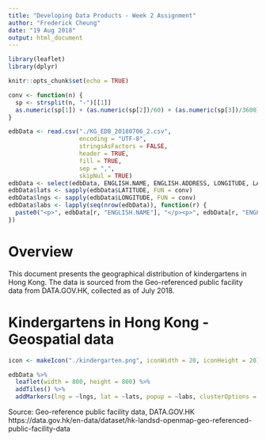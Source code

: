 ```yaml
---
title: "Developing Data Products - Week 2 Assignment"
author: "Frederick Cheung"
date: "19 Aug 2018"
output: html_document
---
```


```r
library(leaflet)
library(dplyr)

knitr::opts_chunk$set(echo = TRUE)

conv <- function(n) {
  sp <- strsplit(n, "-")[[1]]
  as.numeric(sp[1]) + (as.numeric(sp[2])/60) + (as.numeric(sp[3])/3600)
}

edbData <- read.csv("./KG_EDB_20180706_2.csv",
                    encoding = "UTF-8",
                    stringsAsFactors = FALSE,
                    header = TRUE,
                    fill = TRUE,
                    sep = ",",
                    skipNul = TRUE)
edbData <- select(edbData, ENGLISH.NAME, ENGLISH.ADDRESS, LONGITUDE, LATITUDE, WEBSITE)
edbData$lats <- sapply(edbData$LATITUDE, FUN = conv)
edbData$lngs <- sapply(edbData$LONGITUDE, FUN = conv)
edbData$labs <- lapply(seq(nrow(edbData)), function(r) {
  paste0("<p>", edbData[r, "ENGLISH.NAME"], "</p><p>", edbData[r, "ENGLISH.ADDRESS"], "</p>")
})
```

# Overview

This document presents the geographical distribution of kindergartens in Hong Kong. The data is sourced from the Geo-referenced public facility data from DATA.GOV.HK, collected as of July 2018.

# Kindergartens in Hong Kong - Geospatial data

```r

icon <- makeIcon("./kindergarten.png", iconWidth = 20, iconHeight = 20)

edbData %>%
  leaflet(width = 800, height = 800) %>%
  addTiles() %>%
  addMarkers(lng = ~lngs, lat = ~lats, popup = ~labs, clusterOptions = markerClusterOptions(), icon = icon)

```

 Source: Geo-reference public facility data, DATA.GOV.HK
https://data.gov.hk/en-data/dataset/hk-landsd-openmap-geo-referenced-public-facility-data